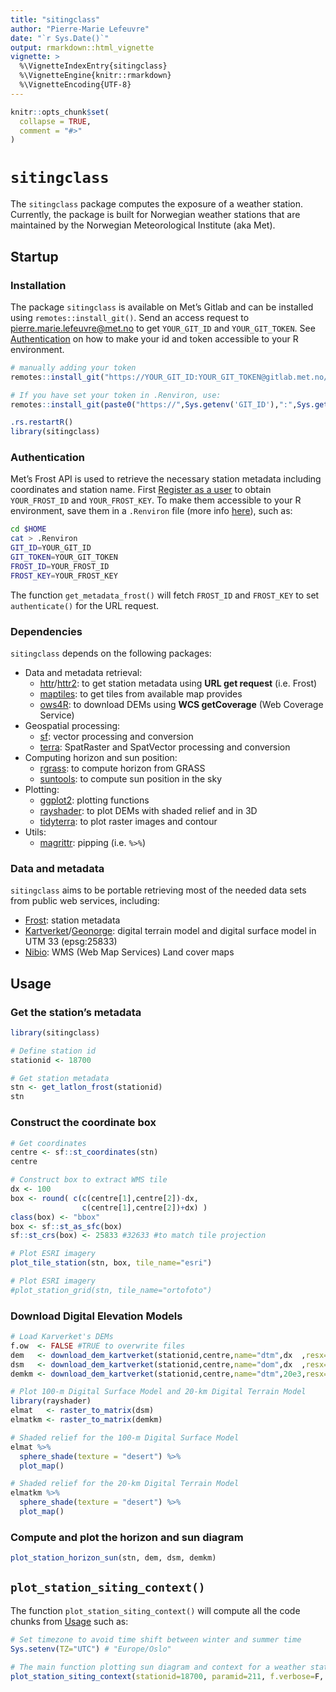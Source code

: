 ```yaml
---
title: "sitingclass"
author: "Pierre-Marie Lefeuvre"
date: "`r Sys.Date()`"
output: rmarkdown::html_vignette
vignette: >
  %\VignetteIndexEntry{sitingclass}
  %\VignetteEngine{knitr::rmarkdown}
  %\VignetteEncoding{UTF-8}
---
```


```r
knitr::opts_chunk$set(
  collapse = TRUE,
  comment = "#>"
)
```
# `sitingclass`
The `sitingclass` package computes the exposure of a weather station. Currently, the package is built for Norwegian weather stations that are maintained by the Norwegian Meteorological Institute (aka Met). 

## Startup
### Installation
The package `sitingclass` is available on Met's Gitlab and can be installed using `remotes::install_git()`. Send an access request to [pierre.marie.lefeuvre@met.no](mailto:pierre.marie.lefeuvre@met.no) to get `YOUR_GIT_ID` and `YOUR_GIT_TOKEN`. See [Authentication](#Authentication) on how to make your id and token accessible to your R environment.

```r
# manually adding your token
remotes::install_git("https://YOUR_GIT_ID:YOUR_GIT_TOKEN@gitlab.met.no/pierreml/sitingclass.git",force=T)

# If you have set your token in .Renviron, use:
remotes::install_git(paste0("https://",Sys.getenv('GIT_ID'),":",Sys.getenv('GIT_TOKEN'),"@gitlab.met.no/pierreml/sitingclass.git"),force=T)

.rs.restartR()
library(sitingclass)
```

### Authentication
Met's Frost API is used to retrieve the necessary station metadata including coordinates and station name. First [Register as a user](https://frost-beta.met.no/docs/starthere) to obtain `YOUR_FROST_ID` and `YOUR_FROST_KEY`. To make them accessible to your R environment, save them in a `.Renviron` file (more info [here](https://rstats.wtf/r-startup.html)), such as:
```bash
cd $HOME
cat > .Renviron
GIT_ID=YOUR_GIT_ID
GIT_TOKEN=YOUR_GIT_TOKEN
FROST_ID=YOUR_FROST_ID
FROST_KEY=YOUR_FROST_KEY
```
The function `get_metadata_frost()` will fetch `FROST_ID` and `FROST_KEY` to set `authenticate()` for the URL request.

### Dependencies
`sitingclass` depends on the following packages:

* Data and metadata retrieval:
  + [httr](https://httr.r-lib.org/)/[httr2](https://httr2.r-lib.org/): to get station metadata using **URL get request** (i.e. Frost)
  + [maptiles](https://github.com/riatelab/maptiles): to get tiles from available map provides
  + [ows4R](https://github.com/eblondel/ows4R): to download DEMs using **WCS getCoverage** (Web Coverage Service)
* Geospatial processing:
  + [sf](https://github.com/rspatial/sf): vector processing and conversion
  + [terra](https://github.com/rspatial/terra): SpatRaster and SpatVector processing and conversion
* Computing horizon and sun position:
  + [rgrass](https://rsbivand.github.io/rgrass/): to compute horizon from GRASS
  + [suntools](https://github.com/adokter/suntools/): to compute sun position in the sky
* Plotting:
  + [ggplot2](https://ggplot2.tidyverse.org/): plotting functions
  + [rayshader](https://www.rayshader.com/): to plot DEMs with shaded relief and in 3D
  + [tidyterra](https://dieghernan.github.io/tidyterra/): to plot raster images and contour
* Utils:
  + [magrittr](https://magrittr.tidyverse.org/): pipping (i.e. `%>%`)
  
### Data and metadata 
`sitingclass` aims to be portable retrieving most of the needed data sets from public web services, including:

- [Frost](https://frost-beta.met.no/docs/codeexamples): station metadata
- [Kartverket](https://www.kartverket.no/geodataarbeid/nasjonal-detaljert-hoydemodell)/[Geonorge](https://kartkatalog.geonorge.no/metadata?text=25833+WCS+h%C3%B8ydemodell): digital terrain model and digital surface model in UTM 33 (epsg:25833)
- [Nibio](https://nibio.no/tjenester/wms-tjenester/wms-tjenester-ar5): WMS (Web Map Services) Land cover maps

## Usage

### Get the station's metadata

```r
library(sitingclass)

# Define station id
stationid <- 18700

# Get station metadata
stn <- get_latlon_frost(stationid)
stn
```
### Construct the coordinate box
```r
# Get coordinates
centre <- sf::st_coordinates(stn)
centre

# Construct box to extract WMS tile
dx <- 100
box <- round( c(c(centre[1],centre[2])-dx,
                c(centre[1],centre[2])+dx) )
class(box) <- "bbox"
box <- sf::st_as_sfc(box)
sf::st_crs(box) <- 25833 #32633 #to match tile projection

```

```r
# Plot ESRI imagery
plot_tile_station(stn, box, tile_name="esri")
```

```r
# Plot ESRI imagery
#plot_station_grid(stn, tile_name="ortofoto")
```

### Download Digital Elevation Models
```r
# Load Karverket's DEMs
f.ow  <- FALSE #TRUE to overwrite files
dem   <- download_dem_kartverket(stationid,centre,name="dtm",dx  ,resx=1 ,f.overwrite=f.ow)
dsm   <- download_dem_kartverket(stationid,centre,name="dom",dx  ,resx=1 ,f.overwrite=f.ow)
demkm <- download_dem_kartverket(stationid,centre,name="dtm",20e3,resx=20,f.overwrite=f.ow)

# Plot 100-m Digital Surface Model and 20-km Digital Terrain Model
library(rayshader)
elmat   <- raster_to_matrix(dsm)
elmatkm <- raster_to_matrix(demkm)

# Shaded relief for the 100-m Digital Surface Model 
elmat %>%
  sphere_shade(texture = "desert") %>%
  plot_map()

# Shaded relief for the 20-km Digital Terrain Model
elmatkm %>%
  sphere_shade(texture = "desert") %>%
  plot_map()
```
### Compute and plot the horizon and sun diagram
```r
plot_station_horizon_sun(stn, dem, dsm, demkm)
```

## `plot_station_siting_context()`
The function `plot_station_siting_context()` will compute all the code chunks from [Usage] such as:

```r
# Set timezone to avoid time shift between winter and summer time
Sys.setenv(TZ="UTC") # "Europe/Oslo"

# The main function plotting sun diagram and context for a weather station 
plot_station_siting_context(stationid=18700, paramid=211, f.verbose=F, f.pdf=F)

```



